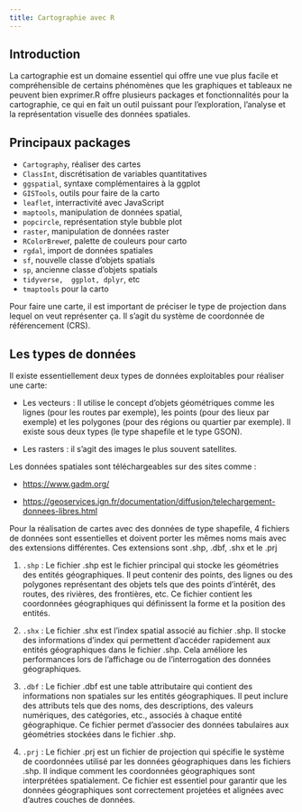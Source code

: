 ---
title: Cartographie avec R
---

## Introduction

La cartographie est un domaine essentiel qui offre une vue plus facile et compréhensible de certains phénomènes que les graphiques et tableaux ne peuvent bien exprimer.R offre plusieurs packages et fonctionnalités pour la cartographie, ce qui en fait un outil puissant pour l'exploration, l'analyse et la représentation visuelle des données spatiales.

## Principaux packages

-   `Cartography`, réaliser des cartes
-   `ClassInt`, discrétisation de variables quantitatives
-   `ggspatial`, syntaxe complémentaires à la ggplot
-   `GISTools`, outils pour faire de la carto
-   `leaflet`, interractivité avec JavaScript
-   `maptools`, manipulation de données spatial,
-   `popcircle`, représentation style bubble plot
-   `raster`, manipulation de données raster
-   `RColorBrewe`r, palette de couleurs pour carto
-   `rgdal`, import de données spatiales
-   `sf`, nouvelle classe d'objets spatials
-   `sp`, ancienne classe d'objets spatials
-   `tidyverse,  ggplot, dplyr`, etc
-   `tmaptools` pour la carto

Pour faire une carte, il est important de préciser le type de projection dans lequel on veut représenter ça. Il s'agit du système de coordonnée de référencement (CRS).

## Les types de données

Il existe essentiellement deux types de données exploitables pour réaliser une carte:

-   Les vecteurs : Il utilise le concept d'objets géométriques comme les lignes (pour les routes par exemple), les points (pour des lieux par exemple) et les polygones (pour des régions ou quartier par exemple). Il existe sous deux types (le type shapefile et le type GSON).

-   Les rasters : il s'agit des images le plus souvent satellites.

Les données spatiales sont téléchargeables sur des sites comme :

-   <https://www.gadm.org/>

-   <https://geoservices.ign.fr/documentation/diffusion/telechargement-donnees-libres.html>

Pour la réalisation de cartes avec des données de type shapefile, 4 fichiers de données sont essentielles et doivent porter les mêmes noms mais avec des extensions différentes. Ces extensions sont .shp, .dbf, .shx et le .prj

1.  `.shp` : Le fichier .shp est le fichier principal qui stocke les géométries des entités géographiques. Il peut contenir des points, des lignes ou des polygones représentant des objets tels que des points d'intérêt, des routes, des rivières, des frontières, etc. Ce fichier contient les coordonnées géographiques qui définissent la forme et la position des entités.

2.  `.shx` : Le fichier .shx est l'index spatial associé au fichier .shp. Il stocke des informations d'index qui permettent d'accéder rapidement aux entités géographiques dans le fichier .shp. Cela améliore les performances lors de l'affichage ou de l'interrogation des données géographiques.

3.  `.dbf` : Le fichier .dbf est une table attributaire qui contient des informations non spatiales sur les entités géographiques. Il peut inclure des attributs tels que des noms, des descriptions, des valeurs numériques, des catégories, etc., associés à chaque entité géographique. Ce fichier permet d'associer des données tabulaires aux géométries stockées dans le fichier .shp.

4.  `.prj` : Le fichier .prj est un fichier de projection qui spécifie le système de coordonnées utilisé par les données géographiques dans les fichiers .shp. Il indique comment les coordonnées géographiques sont interprétées spatialement. Ce fichier est essentiel pour garantir que les données géographiques sont correctement projetées et alignées avec d'autres couches de données.
